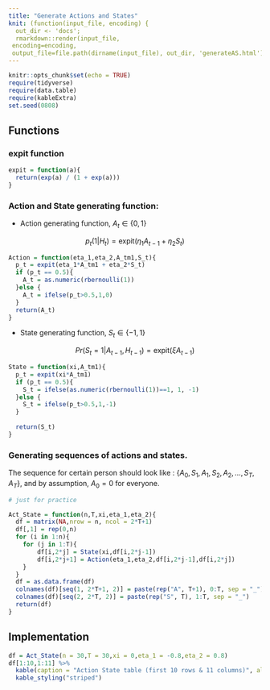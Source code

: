 ```yaml
---
title: "Generate Actions and States"
knit: (function(input_file, encoding) {
  out_dir <- 'docs';
  rmarkdown::render(input_file,
 encoding=encoding,
 output_file=file.path(dirname(input_file), out_dir, 'generateAS.html'))})
---
```



```r
knitr::opts_chunk$set(echo = TRUE)
require(tidyverse)
require(data.table)
require(kableExtra)
set.seed(0808)
```


## Functions

### expit function

```r
expit = function(a){
  return(exp(a) / (1 + exp(a)))
}
```


### Action and State generating function:

+ Action generating function, $A_t \in \{ 0,1 \}$

$$
p_t(1|H_t) = \text{expit} (\eta_1A_{t-1}+\eta_2S_t)
$$

```r
Action = function(eta_1,eta_2,A_tm1,S_t){
  p_t = expit(eta_1*A_tm1 + eta_2*S_t)
  if (p_t == 0.5){
    A_t = as.numeric(rbernoulli(1))
  }else {
    A_t = ifelse(p_t>0.5,1,0)
  }
  return(A_t)
}
```

+ State generating function, $S_t \in \{ -1,1 \}$


$$
Pr(S_t=1|A_{t-1},H_{t-1}) = \text{expit} (\xi A_{t-1})
$$

```r
State = function(xi,A_tm1){
  p_t = expit(xi*A_tm1)
  if (p_t == 0.5){
    S_t = ifelse(as.numeric(rbernoulli(1))==1, 1, -1)
  }else {
    S_t = ifelse(p_t>0.5,1,-1)
  }
  
  return(S_t)
}
```


### Generating sequences of actions and states. 

The sequence for certain person should look like : $\{ A_0, S_1, A_1, S_2,A_2, \dots,S_T,A_T \}$, and by assumption, $A_0 = 0$ for everyone.

```r
# just for practice 

Act_State = function(n,T,xi,eta_1,eta_2){
  df = matrix(NA,nrow = n, ncol = 2*T+1)
  df[,1] = rep(0,n)
  for (i in 1:n){
    for (j in 1:T){
        df[i,2*j] = State(xi,df[i,2*j-1])
        df[i,2*j+1] = Action(eta_1,eta_2,df[i,2*j-1],df[i,2*j])
    }
  }
  df = as.data.frame(df)
  colnames(df)[seq(1, 2*T+1, 2)] = paste(rep("A", T+1), 0:T, sep = "_")
  colnames(df)[seq(2, 2*T, 2)] = paste(rep("S", T), 1:T, sep = "_")
  return(df)
}
```


## Implementation

```r
df = Act_State(n = 30,T = 30,xi = 0,eta_1 = -0.8,eta_2 = 0.8)
df[1:10,1:11] %>% 
  kable(caption = "Action State table (first 10 rows & 11 columns)", align = "c") %>%
  kable_styling("striped")
```